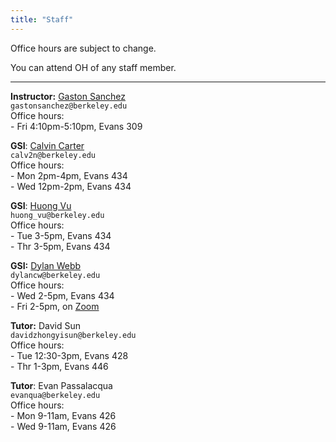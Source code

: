 ```yaml
---
title: "Staff"
---
```



Office hours are subject to change.

You can attend OH of any staff member.

-----

::: {.grid}

::: {.g-col-6}
**Instructor:** <a href='https://www.gastonsanchez.com' target='_blank'>Gaston Sanchez</a><br>
`gastonsanchez@berkeley.edu`<br>
Office hours: <br>
- Fri 4:10pm-5:10pm, Evans 309<br>
:::

::: {.g-col-6}
**GSI**: <a href="https://statistics.berkeley.edu/people/calvin-carter" target="_blank">Calvin Carter</a><br>
`calv2n@berkeley.edu`<br>
Office hours:<br>
- Mon 2pm-4pm, Evans 434<br>
- Wed 12pm-2pm, Evans 434
:::


::: {.g-col-6}
**GSI**: <a href="https://statistics.berkeley.edu/people/huong-bui-thien-vu" target="_blank">Huong Vu</a><br>
`huong_vu@berkeley.edu`<br>
Office hours: <br>
- Tue 3-5pm, Evans 434<br>
- Thr 3-5pm, Evans 434
:::

::: {.g-col-6}
**GSI:** <a href="https://statistics.berkeley.edu/people/dylan-webb" target="_blank">Dylan Webb</a><br>
`dylancw@berkeley.edu`<br>
Office hours: <br>
- Wed 2-5pm, Evans 434<br>
- Fri 2-5pm, on <a href="https://berkeley.zoom.us/j/91017590949" target="_blank">Zoom</a>
:::


::: {.g-col-6}
**Tutor:** David Sun<br>
`davidzhongyisun@berkeley.edu`<br>
Office hours: <br>
- Tue 12:30-3pm, Evans 428<br>
- Thr 1-3pm, Evans 446
:::

::: {.g-col-6}
**Tutor**: Evan Passalacqua<br>
`evanqua@berkeley.edu`<br>
Office hours: <br>
- Mon 9-11am, Evans 426<br>
- Wed 9-11am, Evans 426
:::

:::

